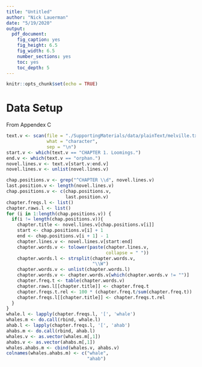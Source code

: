 ```yaml
---
title: "Untitled"
author: "Nick Lauerman"
date: "5/19/2020"
output: 
  pdf_document: 
    fig_caption: yes
    fig_height: 6.5
    fig_width: 6.5
    number_sections: yes
    toc: yes
    toc_depth: 5
---
```


```r
knitr::opts_chunk$set(echo = TRUE)
```

# Data Setup
From Appendex C
```r
text.v <- scan(file = "./SupportingMaterials/data/plainText/melville.txt",
               what = "character",
               sep = "\n")
start.v <- which(text.v == "CHAPTER 1. Loomings.")
end.v <- which(text.v == "orphan.")
novel.lines.v <- text.v[start.v:end.v]
novel.lines.v <- unlist(novel.lines.v)

chap.positions.v <- grep("^CHAPTER \\d", novel.lines.v)
last.position.v <- length(novel.lines.v)
chap.positions.v <- c(chap.positions.v,
                      last.position.v)
chapter.freqs.l <- list()
chapter.raws.l <- list()
for (i in 1:length(chap.positions.v)) {
  if(i != length(chap.positions.v)){
    chapter.title <- novel.lines.v[chap.positions.v[i]]
    start <- chap.positions.v[i] + 1
    end <- chap.positions.v[i + 1] - 1
    chapter.lines.v <- novel.lines.v[start:end]
    chapter.words.v <- tolower(paste(chapter.lines.v,
                                     collapse = " "))
    chapter.words.l <- strsplit(chapter.words.v,
                                "\\W")
    chapter.words.v <- unlist(chapter.words.l)
    chapter.words.v <- chapter.words.v[which(chapter.words.v != "")]
    chapter.freq.t <- table(chapter.words.v)
    chapter.raws.l[[chapter.title]] <- chapter.freq.t
    chapter.freqs.t.rel <- 100 * (chapter.freq.t/sum(chapter.freq.t))
    chapter.freqs.l[[chapter.title]] <- chapter.freqs.t.rel
  }
}
whale.l <- lapply(chapter.freqs.l, '[', 'whale')
whales.m <- do.call(rbind, whale.l)
ahab.l <- lapply(chapter.freqs.l, '[', 'ahab')
ahabs.m <- do.call(rbind, ahab.l)
whales.v <- as.vector(whales.m[,1])
ahabs.v <- as.vector(ahabs.m[,1])
whales.ahabs.m <- cbind(whales.v, ahabs.v)
colnames(whales.ahabs.m) <- c("whale",
                              "ahab")
```